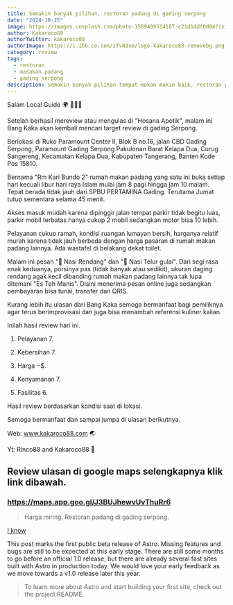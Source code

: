 ```yaml
---
title: Semakin banyak pilihan, restoran padang di gading serpong
date: "2024-10-25"
image: https://images.unsplash.com/photo-1589409514187-c21d14df0d04?ixid=MnwxMjA3fDB8MHxwaG90by1wYWdlfHx8fGVufDB8fHx8&ixlib=rb-1.2.1&auto=format&fit=crop&w=1650&q=80
author: Kakaroco88
authorTwitter: kakaroco88
authorImage: https://i.ibb.co.com/zfvN3xm/logo-kakaroco88-removebg.png
category: review
tags:
  - restoran
  - masakan padang
  - gading serpong
description: Semakin banyak pilihan tempat makan makin baik, restoran padang di gading serpong.
---
```


Salam Local Guide 🌍 🙋🏻‍♂️

Setelah berhasil mereview atau mengulas di "Hosana Apotik", malam ini Bang Kaka akan kembali mencari target review di gading Serpong.

Berlokasi di Ruko Paramount Center II, Blok B no.16, jalan CBD Gading Serpong, Paramount Gading Serpong Pakulonan Barat Kelapa Dua, Curug Sangereng, Kecamatan Kelapa Dua, Kabupaten Tangerang, Banten Kode Pos 15810.

Bernama "Rm Kari Bundo 2" rumah makan padang  yang satu ini buka setiap hari kecuali libur hari raya Islam mulai jam 8 pagi hingga jam 10 malam. Tepat berada tidak jauh dari SPBU PERTAMINA Gading. Terutama Jumat tutup sementara selama 45 menit.

Akses masuk mudah karena dipinggir jalan tempat parkir tidak begitu luas, parkir mobil terbatas hanya cukup 2 mobil sedangkan motor bisa 10  lebih.

Pelayanan cukup ramah, kondisi ruangan lumayan bersih, harganya relatif murah karena tidak jauh berbeda dengan harga pasaran di rumah makan padang lainnya. Ada wastafel di belakang dekat toilet.

Malam ini pesan "🍚 Nasi Rendang" dan "🍚 Nasi Telur gulai". Dari segi rasa enak keduanya, porsinya pas (tidak banyak atau sedikit), ukuran daging rendang agak kecil dibanding rumah makan padang lainnya tak lupa ditemani "Es Teh Manis". Disini menerima pesan online juga sedangkan pembayaran bisa tunai, transfer dan QRIS.

Kurang lebih itu ulasan dari Bang Kaka semoga bermanfaat bagi pemiliknya agar terus berimprovisasi dan juga bisa menambah referensi kuliner kalian.

Inilah hasil review hari ini.

1. Pelayanan 7.

2. Kebersihan 7.

3. Harga $-$$.

4. Kenyamanan 7.

5. Fasilitas 6.

Hasil review berdasarkan kondisi saat di lokasi.

Semoga bermanfaat dan sampai jumpa di ulasan berikutnya.

Web: www.kakaroco88.com 🌏

Yt: Rinco88 and Kakaroco88 🚩

## Review ulasan di google maps selengkapnya klik link dibawah.

### https://maps.app.goo.gl/J3BUJhewvUvThuRr6

> Harga miring, Restoran padang di gading serpong.

[I know](https://maps.app.goo.gl/J3BUJhewvUvThuRr6)

This post marks the first public beta release of Astro. Missing features and bugs are still to be expected at this early stage. There are still some months to go before an official 1.0 release, but there are already several fast sites built with Astro in production today. We would love your early feedback as we move towards a v1.0 release later this year.

> To learn more about Astro and start building your first site, check out the project README.
